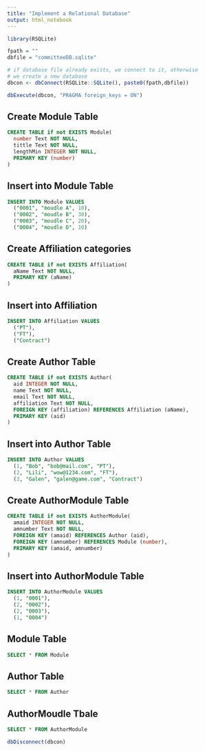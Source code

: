 ```yaml
---
title: "Implement a Relational Database"
output: html_notebook
---
```


```r
library(RSQLite)

fpath = ""
dbfile = "committeeDB.sqlite"

# if database file already exists, we connect to it, otherwise
# we create a new database
dbcon <- dbConnect(RSQLite::SQLite(), paste0(fpath,dbfile))

dbExecute(dbcon, "PRAGMA foreign_keys = ON")
```
## Create Module Table
```sql
CREATE TABLE if not EXISTS Module(
  number Text NOT NULL,
  tittle Text NOT NULL,
  lengthMin INTEGER NOT NULL,
  PRIMARY KEY (number)
)
```

## Insert into Module Table
```sql
INSERT INTO Module VALUES
  ("0001", "moudle A", 10),
  ("0002", "moudle B", 30),
  ("0003", "moudle C", 20),
  ("0004", "moudle D", 10)
```

## Create Affiliation categories
```sql
CREATE TABLE if not EXISTS Affiliation(
  aName Text NOT NULL,
  PRIMARY KEY (aName)
)
```

## Insert into Affiliation
```sql
INSERT INTO Affiliation VALUES 
  ("PT"),
  ("FT"),
  ("Contract")
```

## Create Author Table
```sql
CREATE TABLE if not EXISTS Author(
  aid INTEGER NOT NULL,
  name Text NOT NULL,
  email Text NOT NULL,
  affiliation Text NOT NULL,
  FOREIGN KEY (affiliation) REFERENCES Affiliation (aName),
  PRIMARY KEY (aid)
)
```

## Insert into Author Table
```sql
INSERT INTO Author VALUES
  (1, "Bob", "bob@mail.com", "PT"),
  (2, "Lili", "wow@1234.com", "FT"),
  (3, "Galen", "galen@game.com", "Contract")

```

## Create AuthorModule Table
```sql
CREATE TABLE if not EXISTS AuthorModule(
  amaid INTEGER NOT NULL,
  amnumber Text NOT NULL,
  FOREIGN KEY (amaid) REFERENCES Author (aid),
  FOREIGN KEY (amnumber) REFERENCES Module (number),
  PRIMARY KEY (amaid, amnumber)
)
```

## Insert into AuthorModule Table
```sql
INSERT INTO AuthorModule VALUES
  (1, "0001"),
  (2, "0002"),
  (2, "0003"),
  (1, "0004")
```

## Module Table
```sql
SELECT * FROM Module
```

## Author Table
```sql
SELECT * FROM Author
```

## AuthorMoudle Tbale
```sql
SELECT * FROM AuthorModule
```

```r
dbDisconnect(dbcon)
```


